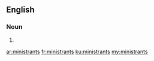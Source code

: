 ==English==

===Noun===
{{head|en|plural}}

# {{plural of|ministrant|lang=en}}

[[ar:ministrants]]
[[fr:ministrants]]
[[ku:ministrants]]
[[my:ministrants]]